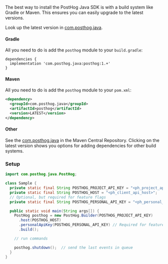 The best way to install the PostHog Java SDK is with a build system like Gradle or Maven. This ensures you can easily upgrade to the latest versions.

Look up the latest version in [com.posthog.java](https://search.maven.org/artifact/com.posthog.java/posthog).

#### Gradle

All you need to do is add the `posthog` module to your `build.gradle`:

```gradle_kotlin file=build.gradle
dependencies {
  implementation 'com.posthog.java:posthog:1.+'
}
```

#### Maven

All you need to do is add the `posthog` module to your `pom.xml`:

```xml file=pom.xml
<dependency>
  <groupId>com.posthog.java</groupId>
  <artifactId>posthog</artifactId>
  <version>LATEST</version>
</dependency>
```

#### Other

See the [com.posthog.java](https://search.maven.org/artifact/com.posthog.java/posthog) in the Maven Central Repository. Clicking on the latest version shows you options for adding dependencies for other build systems.

### Setup

```java
import com.posthog.java.PostHog;

class Sample {
  private static final String POSTHOG_PROJECT_API_KEY = "<ph_project_api_key>";
  private static final String POSTHOG_HOST = "<ph_client_api_host>";
  // Optional, but required for feature flags
  private static final String POSTHOG_PERSONAL_API_KEY = "<ph_personal_api_key>";

  public static void main(String args[]) {
    PostHog posthog = new PostHog.Builder(POSTHOG_PROJECT_API_KEY)
      .host(POSTHOG_HOST)
      .personalApiKey(POSTHOG_PERSONAL_API_KEY) // Required for feature flags
      .build();

    // run commands

    posthog.shutdown();  // send the last events in queue
  }
}
```

